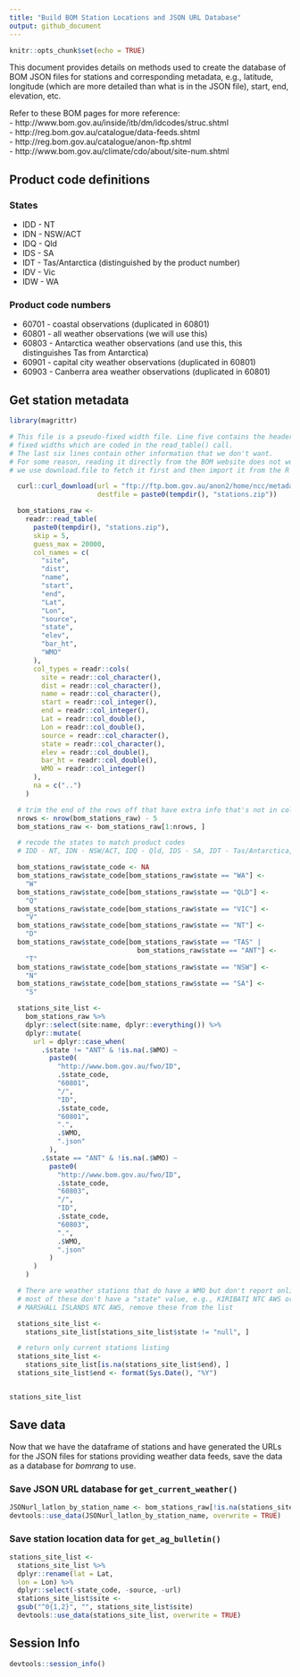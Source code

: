 ```yaml
---
title: "Build BOM Station Locations and JSON URL Database"
output: github_document
---
```


```r
knitr::opts_chunk$set(echo = TRUE)
```

This document provides details on methods used to create the database of BOM JSON files for stations and corresponding metadata, e.g., latitude, longitude (which are more detailed than what is in the JSON file), start, end, elevation, etc.

Refer to these BOM pages for more reference:  
- http://www.bom.gov.au/inside/itb/dm/idcodes/struc.shtml  
- http://reg.bom.gov.au/catalogue/data-feeds.shtml  
- http://reg.bom.gov.au/catalogue/anon-ftp.shtml  
- http://www.bom.gov.au/climate/cdo/about/site-num.shtml  

## Product code definitions
### States
- IDD - NT  
- IDN - NSW/ACT  
- IDQ - Qld
- IDS - SA  
- IDT - Tas/Antarctica (distinguished by the product number)
- IDV - Vic  
- IDW - WA  

### Product code numbers
- 60701 - coastal observations (duplicated in 60801)  
- 60801 - all weather observations (we will use this)  
- 60803 - Antarctica weather observations (and use this, this distinguishes Tas from Antarctica)  
- 60901 - capital city weather observations (duplicated in 60801)  
- 60903 - Canberra area weather observations (duplicated in 60801)  

## Get station metadata

```r

library(magrittr)

# This file is a pseudo-fixed width file. Line five contains the headers at
# fixed widths which are coded in the read_table() call.
# The last six lines contain other information that we don't want.
# For some reason, reading it directly from the BOM website does not work, so
# we use download.file to fetch it first and then import it from the R tempdir()

  curl::curl_download(url = "ftp://ftp.bom.gov.au/anon2/home/ncc/metadata/sitelists/stations.zip",
                      destfile = paste0(tempdir(), "stations.zip"))

  bom_stations_raw <-
    readr::read_table(
      paste0(tempdir(), "stations.zip"),
      skip = 5,
      guess_max = 20000,
      col_names = c(
        "site",
        "dist",
        "name",
        "start",
        "end",
        "Lat",
        "Lon",
        "source",
        "state",
        "elev",
        "bar_ht",
        "WMO"
      ),
      col_types = readr::cols(
        site = readr::col_character(),
        dist = readr::col_character(),
        name = readr::col_character(),
        start = readr::col_integer(),
        end = readr::col_integer(),
        Lat = readr::col_double(),
        Lon = readr::col_double(),
        source = readr::col_character(),
        state = readr::col_character(),
        elev = readr::col_double(),
        bar_ht = readr::col_double(),
        WMO = readr::col_integer()
      ),
      na = c("..")
    )

  # trim the end of the rows off that have extra info that's not in columns
  nrows <- nrow(bom_stations_raw) - 5
  bom_stations_raw <- bom_stations_raw[1:nrows, ]

  # recode the states to match product codes
  # IDD - NT, IDN - NSW/ACT, IDQ - Qld, IDS - SA, IDT - Tas/Antarctica, IDV - Vic, IDW - WA

  bom_stations_raw$state_code <- NA
  bom_stations_raw$state_code[bom_stations_raw$state == "WA"] <-
    "W"
  bom_stations_raw$state_code[bom_stations_raw$state == "QLD"] <-
    "Q"
  bom_stations_raw$state_code[bom_stations_raw$state == "VIC"] <-
    "V"
  bom_stations_raw$state_code[bom_stations_raw$state == "NT"] <-
    "D"
  bom_stations_raw$state_code[bom_stations_raw$state == "TAS" |
                                bom_stations_raw$state == "ANT"] <-
    "T"
  bom_stations_raw$state_code[bom_stations_raw$state == "NSW"] <-
    "N"
  bom_stations_raw$state_code[bom_stations_raw$state == "SA"] <-
    "S"

  stations_site_list <-
    bom_stations_raw %>%
    dplyr::select(site:name, dplyr::everything()) %>%
    dplyr::mutate(
      url = dplyr::case_when(
        .$state != "ANT" & !is.na(.$WMO) ~
          paste0(
            "http://www.bom.gov.au/fwo/ID",
            .$state_code,
            "60801",
            "/",
            "ID",
            .$state_code,
            "60801",
            ".",
            .$WMO,
            ".json"
          ),
        .$state == "ANT" & !is.na(.$WMO) ~
          paste0(
            "http://www.bom.gov.au/fwo/ID",
            .$state_code,
            "60803",
            "/",
            "ID",
            .$state_code,
            "60803",
            ".",
            .$WMO,
            ".json"
          )
      )
    )

  # There are weather stations that do have a WMO but don't report online,
  # most of these don't have a "state" value, e.g., KIRIBATI NTC AWS or
  # MARSHALL ISLANDS NTC AWS, remove these from the list

  stations_site_list <-
    stations_site_list[stations_site_list$state != "null", ]

  # return only current stations listing
  stations_site_list <-
    stations_site_list[is.na(stations_site_list$end), ]
  stations_site_list$end <- format(Sys.Date(), "%Y")


stations_site_list
```
## Save data
Now that we have the dataframe of stations and have generated the URLs for the JSON files for stations providing weather data feeds, save the
data as a database for _bomrang_ to use.

### Save JSON URL database for `get_current_weather()`

```r
JSONurl_latlon_by_station_name <- bom_stations_raw[!is.na(stations_site_list$url), ]
devtools::use_data(JSONurl_latlon_by_station_name, overwrite = TRUE)
```

### Save station location data for `get_ag_bulletin()`

```r
stations_site_list <-
  stations_site_list %>%
  dplyr::rename(lat = Lat,
  lon = Lon) %>%
  dplyr::select(-state_code, -source, -url)
  stations_site_list$site <-
  gsub("^0{1,2}", "", stations_site_list$site)
  devtools::use_data(stations_site_list, overwrite = TRUE)
```

## Session Info
```r
devtools::session_info()
```

